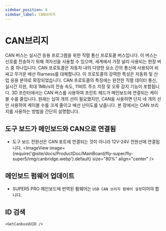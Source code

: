 ```yaml
---
sidebar_position: 6
sidebar_label: CAN브리지
---
```



# CAN브리지

CAN 버스는 실시간 응용 프로그램을 위한 직렬 통신 프로토콜 버스입니다. 이 버스는 신호를 전송하기 위해 격자선을 사용할 수 있으며, 세계에서 가장 널리 사용되는 현장 버스 중 하나입니다. CAN 프로토콜은 자동차 내의 다양한 요소 간의 통신에 사용되어 비싸고 무거운 배선 하arness를 대체합니다. 이 프로토콜의 강력한 특성은 자동화 및 산업 응용 분야로 확장되었습니다. CAN 프로토콜의 특징에는 완전한 직렬 데이터 통신, 실시간 지원, 최대 1Mb/s의 전송 속도, 11비트 주소 지정 및 오류 감지 기능이 포함됩니다.
3D 프린터에서는 CAN 버스를 사용하여 프린트 헤드가 메인보드에 연결되는 케이블 수를 줄입니다. 원래는 십여 개의 선이 필요했지만, CAN을 사용하면 단지 네 개의 선만 사용하여 케이블 수를 크게 줄이고 배선 난이도를 낮춥니다.
본 장에서는 CAN 브리지를 사용하는 방법을 간단히 설명합니다.

## 도구 보드가 메인보드와 CAN으로 연결됨

* 도구 보드 전원선은 CAN 포트에 연결되는 것이 아니라 12V-24V 전원선에 연결됩니다.
    <ImageView image={require('@site/docs/ProductDoc/MainBoard/fly-super/fly-super5/img/canbridge.webp').default} size="80%" align="center" />

## 메인보드 펌웨어 업데이트

* SUPER5 PRO 메인보드에 번역된 펌웨어는 `USB CAN 브리지 펌웨어 설정`이어야 합니다.


## ID 검색

    <GetCanbusUUID />